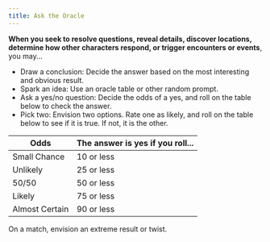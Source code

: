 ```yaml
---
title: Ask the Oracle
---
```


**When you seek to resolve questions, reveal details, discover locations, determine how other characters respond, or trigger encounters or events**, you may...

- Draw a conclusion: Decide the answer based on the most interesting and obvious result.
- Spark an idea: Use an oracle table or other random prompt.
- Ask a yes/no question: Decide the odds of a yes, and roll on the table below to check the answer.
- Pick two: Envision two options. Rate one as likely, and roll on the table below to see if it is true. If not, it is the other.

| Odds           | The answer is yes if you roll... |
| -------------- | -------------------------------- |
| Small Chance   | 10 or less                       |
| Unlikely       | 25 or less                       |
| 50/50          | 50 or less                       |
| Likely         | 75 or less                       |
| Almost Certain | 90 or less                       |

On a match, envision an extreme result or twist.
